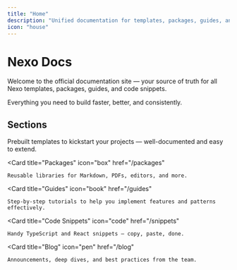 ```yaml
---
title: "Home"
description: "Unified documentation for templates, packages, guides, and more"
icon: "house"
---
```


# Nexo Docs

Welcome to the official documentation site — your source of truth for all Nexo templates, packages, guides, and code snippets.

<Callout type="info">
Everything you need to build faster, better, and consistently.
</Callout>

## Sections

<CardGroup cols={2}>
  <Card
    title="Templates"
    icon="window"
    href="/templates"
  >
    Prebuilt templates to kickstart your projects — well-documented and easy to extend.
  </Card>

  <Card
    title="Packages"
    icon="box"
    href="/packages"
  >
    Reusable libraries for Markdown, PDFs, editors, and more.
  </Card>

  <Card
    title="Guides"
    icon="book"
    href="/guides"
  >
    Step-by-step tutorials to help you implement features and patterns effectively.
  </Card>

  <Card
    title="Code Snippets"
    icon="code"
    href="/snippets"
  >
    Handy TypeScript and React snippets — copy, paste, done.
  </Card>

  <Card
    title="Blog"
    icon="pen"
    href="/blog"
  >
    Announcements, deep dives, and best practices from the team.
  </Card>
</CardGroup>
